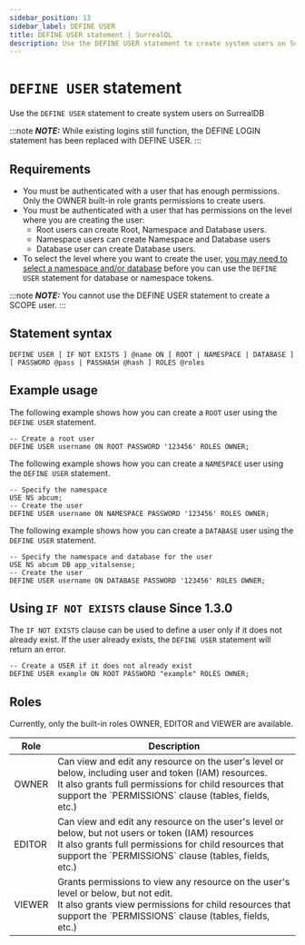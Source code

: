 ```yaml
---
sidebar_position: 13
sidebar_label: DEFINE USER
title: DEFINE USER statement | SurrealQL
description: Use the DEFINE USER statement to create system users on SurrealDB.
---
```


# `DEFINE USER` statement

Use the `DEFINE USER` statement to create system users on SurrealDB

:::note 
___NOTE:___ While existing logins still function, the DEFINE LOGIN statement has been replaced with DEFINE USER.
:::

## Requirements

- You must be authenticated with a user that has enough permissions. Only the OWNER built-in role grants permissions to create users.
- You must be authenticated with a user that has permissions on the level where you are creating the user:
    - Root users can create Root, Namespace and Database users.
    - Namespace users can create Namespace and Database users
    - Database user can create Database users.
- To select the level where you want to create the user, [you may need to select a namespace and/or database](/docs/surrealdb/1.x/surrealql/statements/use) before you can use the `DEFINE USER` statement for database or namespace tokens.

:::note 
___NOTE:___ You cannot use the DEFINE USER statement to create a SCOPE user.
:::


## Statement syntax

```surql title="SurrealQL Syntax"
DEFINE USER [ IF NOT EXISTS ] @name ON [ ROOT | NAMESPACE | DATABASE ] [ PASSWORD @pass | PASSHASH @hash ] ROLES @roles
```

## Example usage 
The following example shows how you can create a `ROOT` user using the `DEFINE USER` statement.

```surql
-- Create a root user
DEFINE USER username ON ROOT PASSWORD '123456' ROLES OWNER;
```
The following example shows how you can create a `NAMESPACE` user using the `DEFINE USER` statement.

```surql
-- Specify the namespace
USE NS abcum;
-- Create the user
DEFINE USER username ON NAMESPACE PASSWORD '123456' ROLES OWNER;
```

The following example shows how you can create a `DATABASE` user using the `DEFINE USER` statement.
```surql
-- Specify the namespace and database for the user
USE NS abcum DB app_vitalsense;
-- Create the user
DEFINE USER username ON DATABASE PASSWORD '123456' ROLES OWNER;
```

## Using `IF NOT EXISTS` clause <l className='purple'>Since 1.3.0</l>

The `IF NOT EXISTS` clause can be used to define a user only if it does not already exist. If the user already exists, the `DEFINE USER` statement will return an error.

```surql
-- Create a USER if it does not already exist
DEFINE USER example ON ROOT PASSWORD "example" ROLES OWNER;
```

## Roles
Currently, only the built-in roles OWNER, EDITOR and VIEWER are available.

<table>
<thead>
  <tr>
    <th>Role</th>
    <th>Description</th>
  </tr>
</thead>
<tbody>
  <tr>
    <td>OWNER</td>
    <td>Can view and edit any resource on the user's level or below, including user and token (IAM) resources.<br/>It also grants full permissions for child resources that support the `PERMISSIONS` clause (tables, fields, etc.)</td>
  </tr>
  <tr>
    <td>EDITOR</td>
    <td>Can view and edit any resource on the user's level or below, but not users or token (IAM) resources<br/>It also grants full permissions for child resources that support the `PERMISSIONS` clause (tables, fields, etc.)</td>
  </tr>
  <tr>
    <td>VIEWER</td>
    <td>Grants permissions to view any resource on the user's level or below, but not edit.<br/>It also grants view permissions for child resources that support the `PERMISSIONS` clause (tables, fields, etc.)</td>
  </tr>
</tbody>
</table>